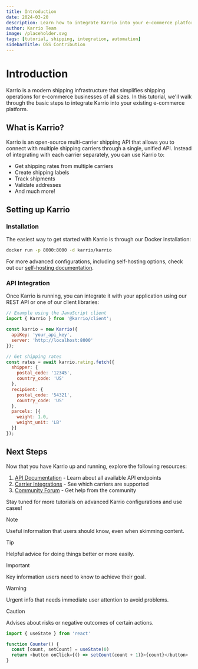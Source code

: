 ```yaml
---
title: Introduction
date: 2024-03-20
description: Learn how to integrate Karrio into your e-commerce platform to automate your shipping operations
author: Karrio Team
image: /placeholder.svg
tags: [tutorial, shipping, integration, automation]
sidebarTitle: OSS Contribution
---
```


# Introduction
Karrio is a modern shipping infrastructure that simplifies shipping operations for e-commerce businesses of all sizes. In this tutorial, we'll walk through the basic steps to integrate Karrio into your existing e-commerce platform.

## What is Karrio?

Karrio is an open-source multi-carrier shipping API that allows you to connect with multiple shipping carriers through a single, unified API. Instead of integrating with each carrier separately, you can use Karrio to:

- Get shipping rates from multiple carriers
- Create shipping labels
- Track shipments
- Validate addresses
- And much more!

## Setting up Karrio

### Installation

The easiest way to get started with Karrio is through our Docker installation:

```bash
docker run -p 8000:8000 -d karrio/karrio
```

For more advanced configurations, including self-hosting options, check out our [self-hosting documentation](/docs/self-hosting).

### API Integration

Once Karrio is running, you can integrate it with your application using our REST API or one of our client libraries:

```javascript
// Example using the JavaScript client
import { Karrio } from '@karrio/client';

const karrio = new Karrio({
  apiKey: 'your_api_key',
  server: 'http://localhost:8000'
});

// Get shipping rates
const rates = await karrio.rating.fetch({
  shipper: {
    postal_code: '12345',
    country_code: 'US'
  },
  recipient: {
    postal_code: '54321',
    country_code: 'US'
  },
  parcels: [{
    weight: 1.0,
    weight_unit: 'LB'
  }]
});
```

## Next Steps

Now that you have Karrio up and running, explore the following resources:

1. [API Documentation](/docs/api) - Learn about all available API endpoints
2. [Carrier Integrations](/docs/carriers) - See which carriers are supported
3. [Community Forum](https://community.karrio.io) - Get help from the community

Stay tuned for more tutorials on advanced Karrio configurations and use cases!

> [!NOTE]
>
> Useful information that users should know, even when skimming content.

> [!TIP]
>
> Helpful advice for doing things better or more easily.

> [!IMPORTANT]
>
> Key information users need to know to achieve their goal.

> [!WARNING]
>
> Urgent info that needs immediate user attention to avoid problems.

> [!CAUTION]
>
> Advises about risks or negative outcomes of certain actions.


```js {1,4-5}
import { useState } from 'react'

function Counter() {
  const [count, setCount] = useState(0)
  return <button onClick={() => setCount(count + 1)}>{count}</button>
}
```
